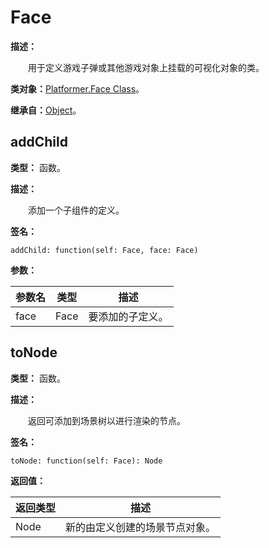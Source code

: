 # Face

**描述：**

&emsp;&emsp;用于定义游戏子弹或其他游戏对象上挂载的可视化对象的类。

**类对象：**[Platformer.Face Class](/docs/api/Class%20Object/Platformer/Face)。

**继承自：**[Object](/docs/api/Class/Object)。

## addChild

**类型：** 函数。

**描述：**

&emsp;&emsp;添加一个子组件的定义。

**签名：**
```tl
addChild: function(self: Face, face: Face)
```

**参数：**

| 参数名 | 类型 | 描述 |
| --- | --- | --- |
| face | Face | 要添加的子定义。 |

## toNode

**类型：** 函数。

**描述：**

&emsp;&emsp;返回可添加到场景树以进行渲染的节点。

**签名：**
```tl
toNode: function(self: Face): Node
```

**返回值：**

| 返回类型 | 描述 |
| --- | --- |
| Node | 新的由定义创建的场景节点对象。 |